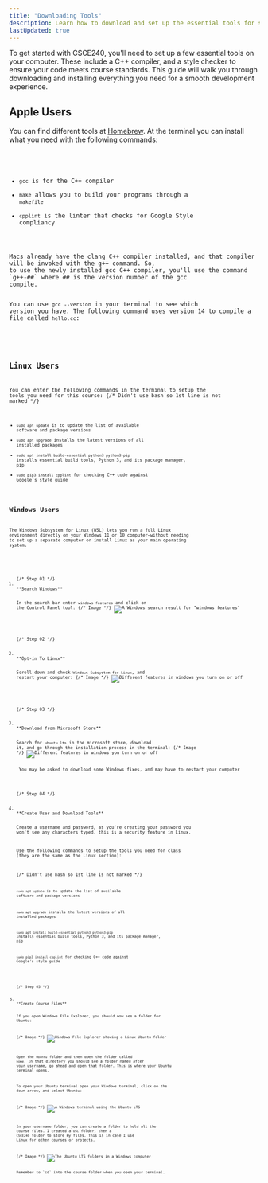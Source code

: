 ```yaml
---
title: "Downloading Tools"
description: Learn how to download and set up the essential tools for success in CSCE240, including compilers, and style checkers.
lastUpdated: true
---
```



To get started with CSCE240, you'll need to set up a few essential tools on your computer. 
These include a C++ compiler, and a style checker to ensure your code meets 
course standards. This guide will walk you through downloading and installing everything you 
need for a smooth development experience.

## Apple Users

You can find different tools at <a href="https://brew.sh/" target="_blank" rel="noopener noreferrer" aria-label="the Hombrew website">Homebrew</a>.
At the terminal you can install what you need with the following commands:

<Code code={code.apple} lang="zsh"/>

- `gcc` is for the C++ compiler
- `make` allows you to build your programs through a `makefile`
- `cpplint` is the linter that checks for Google Style compliancy

<Aside>
Macs already have the clang C++ compiler installed, and that compiler will be invoked with the g++ command. So,
to use the newly installed gcc C++ compiler, you'll use the command `g++-##` where ## is the version number of the gcc
compile.

You can use `gcc --version` in your terminal to see which version you have. The following command uses version 14 to compile 
a file called `hello.cc`:

<Code code={code.appleCompile} lang="zsh"/>
</Aside>

## Linux Users

You can enter the following commands in the terminal to setup the tools you need for this course:
{/* Didn't use bash so 1st line is not marked */}
<Code code={code.linux} lang="shell"/>

- `sudo apt update` is to update the list of available software and package versions
- `sudo apt upgrade` installs the latest versions of all installed packages
- `sudo apt install build-essential python3 python3-pip` installs essential build tools, Python 3, and its package manager, pip
- `sudo pip3 install cpplint` for checking C++ code against Google's style guide

## Windows Users

The Windows Subsystem for Linux (WSL) lets you run a full Linux environment directly on your Windows 11 or 10 computer—without needing 
to set up a separate computer or install Linux as your main operating system.

<Steps>

<ol>
{/* Step 01 */}
<li>
**Search Windows**

In the search bar enter `windows features` and click on the Control Panel tool:
{/* Image */}
![A Windows search result for "windows features"](@assets/setup/search-for-windows-features.webp)
</li>

{/* Step 02 */}
<li>
**Opt-in To Linux**

Scroll down and check `Windows Subsystem for Linux`, and restart your computer:
{/* Image */}
![Different features in windows you turn on or off](@assets/setup/windows-subsystem-checkbox.webp)
</li>

{/* Step 03 */}
<li>
**Download from Microsoft Store**

Search for `ubuntu lts` in the microsoft store, download it, and go through the installation process in the terminal:
{/* Image */}
![Different features in windows you turn on or off](@assets/setup/microsoft-store-ubuntu-lts.webp)
<Aside> You may be asked to download some Windows fixes, and may have to restart your computer </Aside>
</li>

{/* Step 04 */}
<li>
**Create User and Download Tools**

Create a username and password, as you're creating your password you won't see any characters typed, this is a security feature in Linux.

Use the following commands to setup the tools you need for class (they are the same as the Linux section):

{/* Didn't use bash so 1st line is not marked */}
<Code code={code.windows} lang="shell"/>

`sudo apt update` is to update the list of available software and package versions

`sudo apt upgrade` installs the latest versions of all installed packages

`sudo apt install build-essential python3 python3-pip` installs essential build tools, Python 3, and its package manager, pip

`sudo pip3 install cpplint` for checking C++ code against Google's style guide
</li>

{/* Step 05 */}
<li>
**Create Course Files**

If you open Windows File Explorer, you should now see a folder for Ubuntu:

{/* Image */}
![Windows File Explorer showing a Linux Ubuntu folder](@assets/setup/file-explorer.webp)

Open the `Ubuntu` folder and then open the folder called `home`. 
In that directory you should see a folder named after your username, go ahead and open that folder. This is where your Ubuntu 
terminal opens.

To open your Ubuntu terminal open your Windows terminal, click on the down arrow, and select Ubuntu:

{/* Image */}
![A Windows terminal using the Ubuntu LTS](@assets/setup/terminal.webp)

In your username folder, you can create a folder to hold all the course files. I created a `USC` folder, then a `CSCE240` folder to 
store my files. This is in case I use Linux for other courses or projects.

{/* Image */}
![The Ubuntu LTS folders in a Windows computer](@assets/setup/course-files.webp)

<Aside type="tip">Remember to `cd` into the course folder when you open your terminal.</Aside>
</li>

</ol>

</Steps>